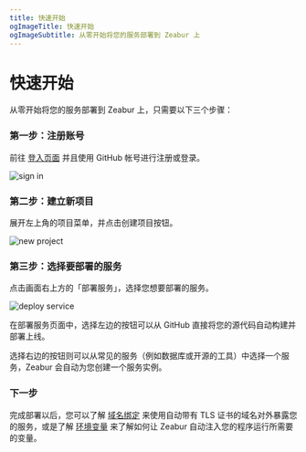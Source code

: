 ```yaml
---
title: 快速开始
ogImageTitle: 快速开始
ogImageSubtitle: 从零开始将您的服务部署到 Zeabur 上
---
```


# 快速开始

从零开始将您的服务部署到 Zeabur 上，只需要以下三个步骤：

### 第一步：注册账号

前往 [登入页面](https://dash.zeabur.com/login) 并且使用 GitHub 帐号进行注册或登录。

![sign in](/sign-in-screenshot.png)

### 第二步：建立新项目

展开左上角的项目菜单，并点击创建项目按钮。

![new project](/create-project-screenshot.png)

### 第三步：选择要部署的服务

点击画面右上方的「部署服务」，选择您想要部署的服务。

![deploy service](/deploy-service-screenshot.png)

在部署服务页面中，选择左边的按钮可以从 GitHub 直接将您的源代码自动构建并部署上线。

选择右边的按钮则可以从常见的服务（例如数据库或开源的工具）中选择一个服务，Zeabur 会自动为您创建一个服务实例。

### 下一步

完成部署以后，您可以了解 [域名绑定](/zh-CN/deploy/domain-binding) 来使用自动带有 TLS 证书的域名对外暴露您的服务，或是了解 [环境变量](/zh-CN/environment/variables) 来了解如何让 Zeabur 自动注入您的程序运行所需要的变量。

